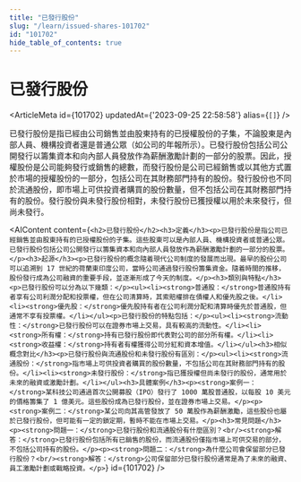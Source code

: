 ```yaml
---
title: "已發行股份"
slug: "/learn/issued-shares-101702"
id: "101702"
hide_table_of_contents: true
---
```



# 已發行股份

<ArticleMeta id={101702} updatedAt={'2023-09-25 22:58:58'} alias={`[]`} />
<div className='border-solid border-b border-t-0 my-4 border-[var(--ifm-color-gray-300)]' />

已發行股份是指已經由公司銷售並由股東持有的已授權股份的子集，不論股東是內部人員、機構投資者還是普通公眾（如公司的年報所示）。已發行股份包括公司公開發行以籌集資本和向內部人員發放作為薪酬激勵計劃的一部分的股票。因此，授權股份是公司能夠發行或銷售的總數，而發行股份是公司已經銷售或以其他方式置於市場的授權股份的一部分，包括公司在其財務部門持有的股份。發行股份也不同於流通股份，即市場上可供投資者購買的股份數量，但不包括公司在其財務部門持有的股份。發行股份與未發行股份相對，未發行股份已獲授權以用於未來發行，但尚未發行。

<AIContent content={`<h2>已發行股份</h2><h3>定義</h3><p>已發行股份是指公司已經銷售並由股東持有的已授權股份的子集。這些股東可以是內部人員、機構投資者或普通公眾。已發行股份包括公司公開發行以籌集資本和向內部人員發放作為薪酬激勵計劃的一部分的股票。</p><h3>起源</h3><p>已發行股份的概念隨着現代公司制度的發展而出現。最早的股份公司可以追溯到 17 世紀的荷蘭東印度公司，當時公司通過發行股份籌集資金。隨着時間的推移，股份發行成為公司融資的重要手段，並逐漸形成了今天的制度。</p><h3>類別與特點</h3><p>已發行股份可以分為以下幾類：</p><ul><li><strong>普通股：</strong>普通股持有者享有公司利潤分配和投票權，但在公司清算時，其索賠權排在債權人和優先股之後。</li><li><strong>優先股：</strong>優先股持有者在公司利潤分配和清算時優先於普通股，但通常不享有投票權。</li></ul><p>已發行股份的特點包括：</p><ul><li><strong>流動性：</strong>已發行股份可以在證券市場上交易，具有較高的流動性。</li><li><strong>所有權：</strong>持有已發行股份即代表對公司的部分所有權。</li><li><strong>收益權：</strong>持有者有權獲得公司分紅和資本增值。</li></ul><h3>相似概念對比</h3><p>已發行股份與流通股份和未發行股份有區別：</p><ul><li><strong>流通股份：</strong>指市場上可供投資者購買的股份數量，不包括公司在其財務部門持有的股份。</li><li><strong>未發行股份：</strong>指已獲授權但尚未發行的股份，通常用於未來的融資或激勵計劃。</li></ul><h3>具體案例</h3><p><strong>案例一：</strong>某科技公司通過首次公開募股（IPO）發行了 1000 萬股普通股，以每股 10 美元的價格籌集了 1 億美元。這些股份成為已發行股份，並在證券市場上交易。</p><p><strong>案例二：</strong>某公司向其高管發放了 50 萬股作為薪酬激勵，這些股份也屬於已發行股份，但可能有一定的鎖定期，暫時不能在市場上交易。</p><h3>常見問題</h3><p><strong>問題一：</strong>已發行股份和流通股份有什麼區別？<br/><strong>解答：</strong>已發行股份包括所有已銷售的股份，而流通股份僅指市場上可供交易的部分，不包括公司持有的股份。</p><p><strong>問題二：</strong>為什麼公司會保留部分已發行股份？<br/><strong>解答：</strong>公司保留部分已發行股份通常是為了未來的融資、員工激勵計劃或戰略投資。</p>`} id={101702} />
